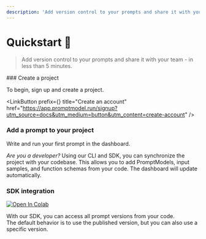 ```yaml
---
description: 'Add version control to your prompts and share it with your team in less than 5 minutes.'
---
```



# Quickstart 🚀

> Add version control to your prompts and share it with your team - in less than 5 minutes.

<Steps>
### Create a project

To begin, sign up and create a project.

<LinkButton
  prefix={<User className="group-hover:text-base-100" />}
  title="Create an account"
  href="https://app.promptmodel.run/signup?utm_source=docs&utm_medium=button&utm_content=create-account"
/>

### Add a prompt to your project

Write and run your first prompt in the dashboard.

<GuideflowEmbed src="https://app.guideflow.com/embed/6kwll0b1ry" />

_Are you a developer?_ Using our CLI and SDK, you can synchronize the project with your codebase.
This allows you to add PromptModels, input samples, and function schemas from your code. The dashboard will update automatically.

### SDK integration

<div className="mt-2 w-fit">
  <a
    target="_blank"
    href="https://colab.research.google.com/drive/1t_zQ3Q6_J34XuYBmkTkfppfyWvF4keoQ?usp=sharing"
  >
    <img
      src="https://colab.research.google.com/assets/colab-badge.svg"
      alt="Open In Colab"
    />
  </a>
</div>

With our SDK, you can access all prompt versions from your code.  
The default behavior is to use the published version, but you can also use a specific version.

<GuideflowEmbed src="https://app.guideflow.com/embed/zpeyyqh8rn" />

</Steps>
